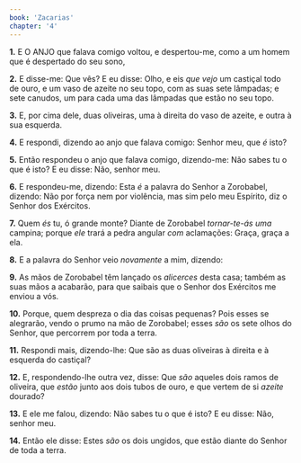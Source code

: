 ```yaml
---
book: 'Zacarias'
chapter: '4'
---
```


**1.** E O ANJO que falava comigo voltou, e despertou-me, como a um homem que é despertado do seu sono,

**2.** E disse-me: Que vês? E eu disse: Olho, e eis *que vejo* um castiçal todo de ouro, e um vaso de azeite no seu topo, com as suas sete lâmpadas; e sete canudos, um para cada uma das lâmpadas que estão no seu topo.

**3.** E, por cima dele, duas oliveiras, uma à direita do vaso de azeite, e outra à sua esquerda.

**4.** E respondi, dizendo ao anjo que falava comigo: Senhor meu, que *é* isto?

**5.** Então respondeu o anjo que falava comigo, dizendo-me: Não sabes tu o que é isto? E eu disse: Não, senhor meu.

**6.** E respondeu-me, dizendo: Esta *é* a palavra do Senhor a Zorobabel, dizendo: Não por força nem por violência, mas sim pelo meu Espírito, diz o Senhor dos Exércitos.

**7.** Quem *és* tu, ó grande monte? Diante de Zorobabel *tornar-te-ás* *uma* campina; porque *ele* trará a pedra angular *com* aclamações: Graça, graça a ela.

**8.** E a palavra do Senhor veio *novamente* a mim, dizendo:

**9.** As mãos de Zorobabel têm lançado os *alicerces* desta casa; também as suas mãos a acabarão, para que saibais que o Senhor dos Exércitos me enviou a vós.

**10.** Porque, quem despreza o dia das coisas pequenas? Pois esses se alegrarão, vendo o prumo na mão de Zorobabel; esses *são* os sete olhos do Senhor, que percorrem por toda a terra.

**11.** Respondi mais, dizendo-lhe: Que são as duas oliveiras à direita e à esquerda do castiçal?

**12.** E, respondendo-lhe outra vez, disse: Que *são* aqueles dois ramos de oliveira, que *estão* junto aos dois tubos de ouro, e que vertem de si *azeite* dourado?

**13.** E ele me falou, dizendo: Não sabes tu o que é isto? E eu disse: Não, senhor meu.

**14.** Então ele disse: Estes *são* os dois ungidos, que estão diante do Senhor de toda a terra.